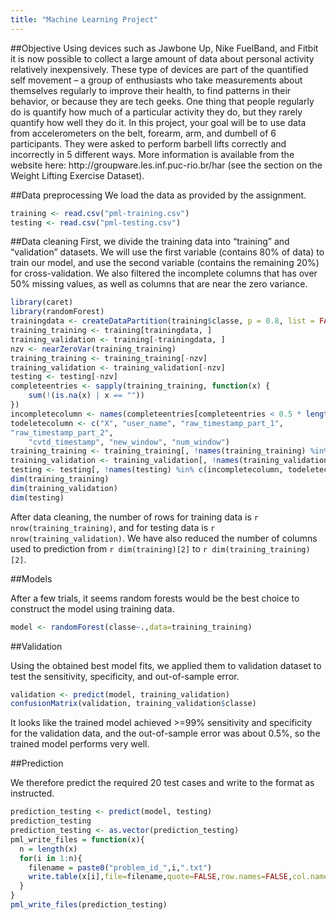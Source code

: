 ```yaml
---
title: "Machine Learning Project"
---
```


##Objective
Using devices such as Jawbone Up, Nike FuelBand, and Fitbit it is now possible to collect a large amount of data about personal activity relatively inexpensively. These type of devices are part of the quantified self movement -- a group of enthusiasts who take measurements about themselves regularly to improve their health, to find patterns in their behavior, or because they are tech geeks. One thing that people regularly do is quantify how much of a particular activity they do, but they rarely quantify how well they do it. In this project, your goal will be to use data from accelerometers on the belt, forearm, arm, and dumbell of 6 participants. They were asked to perform barbell lifts correctly and incorrectly in 5 different ways. More information is available from the website here: http://groupware.les.inf.puc-rio.br/har (see the section on the Weight Lifting Exercise Dataset).

##Data preprocessing
We load the data as provided by the assignment.
```r
training <- read.csv("pml-training.csv")
testing <- read.csv("pml-testing.csv")
```

##Data cleaning
First, we divide the training data into "training" and "validation" datasets. We will use the first variable (contains 80% of data) to train our model, and use the second variable (contains the remaining 20%) for cross-validation. We also filtered the incomplete columns that has over 50% missing values, as well as columns that are near the zero variance.

```r
library(caret)
library(randomForest)
trainingdata <- createDataPartition(training$classe, p = 0.8, list = FALSE)
training_training <- training[trainingdata, ]
training_validation <- training[-trainingdata, ]
nzv <- nearZeroVar(training_training)
training_training <- training_training[-nzv]
training_validation <- training_validation[-nzv]
testing <- testing[-nzv]
completeentries <- sapply(training_training, function(x) {
    sum(!(is.na(x) | x == ""))
})
incompletecolumn <- names(completeentries[completeentries < 0.5 * length(training_training$classe)])
todeletecolumn <- c("X", "user_name", "raw_timestamp_part_1",
"raw_timestamp_part_2",
    "cvtd_timestamp", "new_window", "num_window")
training_training <- training_training[, !names(training_training) %in% c(incompletecolumn, todeletecolumn)]
training_validation <- training_validation[, !names(training_validation) %in% c(incompletecolumn, todeletecolumn)]
testing <- testing[, !names(testing) %in% c(incompletecolumn, todeletecolumn)]
dim(training_training)
dim(training_validation)
dim(testing)
```

After data cleaning, the number of rows for training data is `r nrow(training_training)`, and for testing data is `r nrow(training_validation)`. We have also reduced the number of columns used to prediction from `r dim(training)[2]` to `r dim(training_training)[2]`.

##Models

After a few trials, it seems random forests would be the best choice to construct the model using training data.
```r
model <- randomForest(classe~.,data=training_training)
```

##Validation

Using the obtained best model fits, we applied them to validation dataset to test the sensitivity, specificity, and out-of-sample error.

```r
validation <- predict(model, training_validation)
confusionMatrix(validation, training_validation$classe)
```

It looks like the trained model achieved >=99% sensitivity and specificity for the validation data, and the out-of-sample error was about 0.5%, so the trained model performs very well.

##Prediction

We therefore predict the required 20 test cases and write to the format as instructed.

```r
prediction_testing <- predict(model, testing)
prediction_testing
prediction_testing <- as.vector(prediction_testing)
pml_write_files = function(x){
  n = length(x)
  for(i in 1:n){
    filename = paste0("problem_id_",i,".txt")
    write.table(x[i],file=filename,quote=FALSE,row.names=FALSE,col.names=FALSE)
  }
}
pml_write_files(prediction_testing)
```


